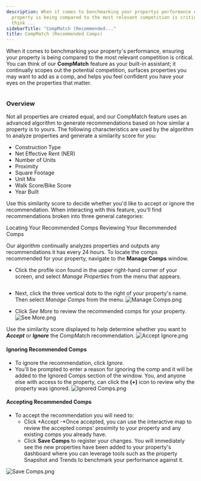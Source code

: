 ```yaml
---
description: When it comes to benchmarking your propertys performance ensuring your
  property is being compared to the most relevant competition is critical You can
  think ...
sidebarTitle: "CompMatch (Recommended..."
title: CompMatch (Recommended Comps)
---
```


When it comes to benchmarking your property's performance, ensuring your property is being compared to the most relevant competition is critical. You can think of our **CompMatch** feature as your built-in assistant; it continually scopes out the potential competition, surfaces properties you may want to add as a comp, and helps you feel confident you have your eyes on the properties that matter. 


<Frame caption="List of recommended properties with similarity scores and action buttons.">
  <img src="/images/radix/7634f8567a9f72e15d1327e6f66b317fabc13ca9.png" alt="" />
</Frame>


### Overview


Not all properties are created equal, and our CompMatch feature uses an advanced algorithm to generate recommendations based on how similar a property is to yours. The following characteristics are used by the algorithm to analyze properties and generate a similarity score for you:


* Construction Type
* Net Effective Rent (NER)
* Number of Units
* Proximity
* Square Footage
* Unit Mix
* Walk Score/Bike Score
* Year Built


Use this similarity score to decide whether you'd like to accept or ignore the recommendation. When interacting with this feature, you'll find recommendations broken into three general categories: 


<Steps>
  <Step title="**Recommended Comps:** Displays any new recommendations pending your review. You can either accept or ignore the recommendation.">
  </Step>
  <Step title="**Considering You as a Comp:** Outlines recommended properties that consider your property to be a comp, but have not been added to your comp set yet.">
  </Step>
  <Step title="**Ignored Comps:** Shows previous recommendations that were ignored. Clicking the (+) icon to the left of the property's name will give you the ability to see why the property was ignored.">
  </Step>
</Steps>




Locating Your Recommended Comps Reviewing Your Recommended Comps

Our algorithm continually analyzes properties and outputs any recommendations it has every 24 hours. To locate the comps recommended for your property, navigate to the **Manage Comps** window. 
* Click the profile icon found in the upper right-hand corner of your screen, and select *Manage Properties* from the menu that appears.


<Frame caption="Property management dashboard displaying rental data and competitor comparisons.">
  <img src="/images/radix/1ab82afec7b8c55e7a79a83bd88b59e8403515a2.png" alt="" />
</Frame>


* Next, click the three vertical dots to the right of your property's name. Then select *Manage Comps* from the menu. ![Manage Comps.png](/images/radix/f8e61c87a3a78427ebc5cc8f78aad85b5aa1500f.png)


* Click *See More* to review the recommended comps for your property. ![See More.png](/images/radix/8f2709602331d19e88805d2dfa1f03a8b2c1417f.png)



Use the similarity score displayed to help determine whether you want to ***Accept*** or ***Ignore*** the CompMatch recommendation. ![Accept Ignore.png](/images/radix/52977b57868a0f8a4da5935a21b68e1c4edf0069.png)
#### Ignoring Recommended Comps


* To ignore the recommendation, click *Ignore.*
* You'll be prompted to enter a reason for ignoring the comp and it will be added to the Ignored Comps section of the window. You, and anyone else with access to the property, can click the **(+)** icon to review why the property was ignored. ![Ignored Comps.png](/images/radix/95250286f200bf9164c315c6ab1deeb5d500230a.png)


#### Accepting Recommended Comps


* To accept the recommendation you will need to:
	+ Click *Accept -*Once accepted, you can use the interactive map to review the accepted comps' proximity to your property and any existing comps you already have.
	+ Click **Save Comps** to register your changes. You will immediately see the new properties have been added to your property's dashboard where you can leverage tools such as the property Snapshot and Trends to benchmark your performance against it.


<Frame caption="List of recommended properties with ratings and a map view for location reference.">
  <img src="/images/radix/12a0b145395a5d7ef353b09c4b0dd6f3f6502a72.png" alt="Save Comps.png" />
</Frame>